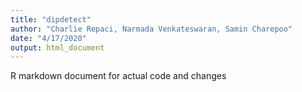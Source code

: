 ```yaml
---
title: "dipdetect"
author: "Charlie Repaci, Narmada Venkateswaran, Samin Charepoo"
date: "4/17/2020"
output: html_document
---
```


R markdown document for actual code and changes
